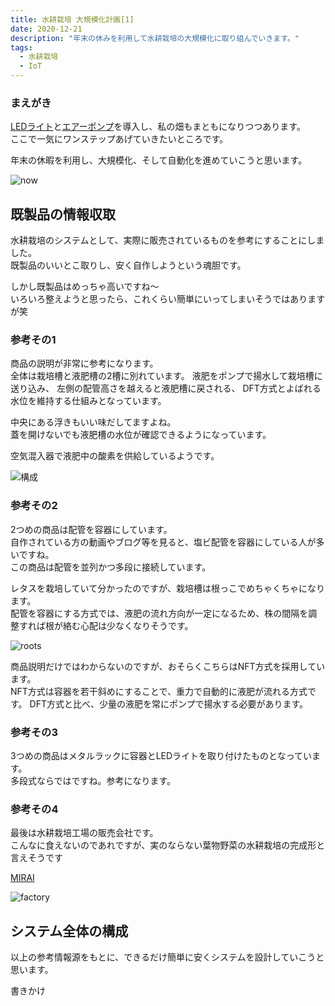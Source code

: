 ```yaml
---
title: 水耕栽培 大規模化計画[1]
date: 2020-12-21
description: "年末の休みを利用して水耕栽培の大規模化に取り組んでいきます。"
tags:
  - 水耕栽培
  - IoT
---
```



### まえがき
[LEDライト](/水耕栽培-led育成ライト)と[エアーポンプ](/水耕栽培-エアーポンプ)を導入し、私の畑もまともになりつつあります。  
ここで一気にワンステップあげていきたいところです。

年末の休暇を利用し、大規模化、そして自動化を進めていこうと思います。

![now](./IMG_1034.png)



## 既製品の情報収取
水耕栽培のシステムとして、実際に販売されているものを参考にすることにしました。  
既製品のいいとこ取りし、安く自作しようという魂胆です。

しかし既製品はめっちゃ高いですね〜  
いろいろ整えようと思ったら、これくらい簡単にいってしまいそうではありますが笑

### 参考その1
<RakutenAffiliate
  url="https://hb.afl.rakuten.co.jp/ichiba/1e1d7fd0.fdf29a60.1e1d7fd1.40cb85d5/?pc=https%3A%2F%2Fitem.rakuten.co.jp%2Fplusys7022%2F26349%2F&link_type=picttext&ut=eyJwYWdlIjoiaXRlbSIsInR5cGUiOiJwaWN0dGV4dCIsInNpemUiOiIyNDB4MjQwIiwibmFtIjoxLCJuYW1wIjoicmlnaHQiLCJjb20iOjEsImNvbXAiOiJkb3duIiwicHJpY2UiOjEsImJvciI6MSwiY29sIjoxLCJiYnRuIjoxLCJwcm9kIjowLCJhbXAiOmZhbHNlfQ%3D%3D"
  title="個人宅・北海道配送不可 水耕栽培キット ホームハイポニカ Sarah+ (サラプラス) [グリーン] 家庭菜園 果菜 葉もの野菜 花 トマト レタス カ園 代引不可"
  imgurl="https://hbb.afl.rakuten.co.jp/hgb/1e1d7fd0.fdf29a60.1e1d7fd1.40cb85d5/?me_id=1285727&item_id=10091030&pc=https%3A%2F%2Fthumbnail.image.rakuten.co.jp%2F%400_mall%2Fplusys7022%2Fcabinet%2Fzinbo%2F263491.jpg%3F_ex%3D240x240&s=240x240&t=picttext"
  value="価格：32807円（税込、送料無料)"
  value_date="(2020/12/20時点)"
/>


商品の説明が非常に参考になります。  
全体は栽培槽と液肥槽の2槽に別れています。
液肥をポンプで揚水して栽培槽に送り込み、
左側の配管高さを越えると液肥槽に戻される、
DFT方式とよばれる水位を維持する仕組みとなっています。

中央にある浮きもいい味だしてますよね。  
蓋を開けないでも液肥槽の水位が確認できるようになっています。

空気混入器で液肥中の酸素を供給しているようです。

![構成](./sarahp_pr03.png)

### 参考その2
<RakutenAffiliate
  url="https://hb.afl.rakuten.co.jp/ichiba/1da4fe48.81fde9f6.1da4fe49.f6557a3e/?pc=https%3A%2F%2Fitem.rakuten.co.jp%2Fmorinokazoku%2F20201006043735%2F&link_type=picttext&ut=eyJwYWdlIjoiaXRlbSIsInR5cGUiOiJwaWN0dGV4dCIsInNpemUiOiIyNDB4MjQwIiwibmFtIjoxLCJuYW1wIjoicmlnaHQiLCJjb20iOjEsImNvbXAiOiJkb3duIiwicHJpY2UiOjEsImJvciI6MSwiY29sIjoxLCJiYnRuIjoxLCJwcm9kIjowLCJhbXAiOmZhbHNlfQ%3D%3D"
  title="水耕栽培キット 水耕栽培 植物 野菜用具 植物育成 家庭菜園 室内 ベランダ 水耕栽培セット (108穴)"
  imgurl="https://hbb.afl.rakuten.co.jp/hgb/1da4fe48.81fde9f6.1da4fe49.f6557a3e/?me_id=1384097&item_id=10009166&pc=https%3A%2F%2Fthumbnail.image.rakuten.co.jp%2F%400_mall%2Fmorinokazoku%2Fcabinet%2Fitem43%2F020201006042800.jpg%3F_ex%3D240x240&s=240x240&t=picttext"
  value="価格：16824円（税込、送料別)"
  value_date="(2020/12/20時点)"
/>

2つめの商品は配管を容器にしています。  
自作されている方の動画やブログ等を見ると、塩ビ配管を容器にしている人が多いですね。  
この商品は配管を並列かつ多段に接続しています。

レタスを栽培していて分かったのですが、栽培槽は根っこでめちゃくちゃになります。  
配管を容器にする方式では、液肥の流れ方向が一定になるため、株の間隔を調整すれば根が絡む心配は少なくなりそうです。

![roots](./IMG_1035.png)

商品説明だけではわからないのですが、おそらくこちらはNFT方式を採用しています。  
NFT方式は容器を若干斜めにすることで、重力で自動的に液肥が流れる方式です。
DFT方式と比べ、少量の液肥を常にポンプで揚水する必要があります。

### 参考その3
<RakutenAffiliate
  url="https://hb.afl.rakuten.co.jp/ichiba/1e1da20c.fb59442b.1e1da20d.15241ccb/?pc=https%3A%2F%2Fitem.rakuten.co.jp%2Fimaginelife%2F862-lf-rhl4%2F&link_type=picttext&ut=eyJwYWdlIjoiaXRlbSIsInR5cGUiOiJwaWN0dGV4dCIsInNpemUiOiIyNDB4MjQwIiwibmFtIjoxLCJuYW1wIjoicmlnaHQiLCJjb20iOjEsImNvbXAiOiJkb3duIiwicHJpY2UiOjEsImJvciI6MSwiY29sIjoxLCJiYnRuIjoxLCJwcm9kIjowLCJhbXAiOmZhbHNlfQ%3D%3D"
  title="【送料無料（沖縄・離島を除く）】リビングファーム　LF-RHL4　室内水耕栽培器キット　リビングファームRH4【メーカー直送】【代引き/同梱包不可】【栽培キット/水耕栽培/栽培セット/LivingFarm】"
  imgurl="https://hbb.afl.rakuten.co.jp/hgb/1e1da20c.fb59442b.1e1da20d.15241ccb/?me_id=1298758&item_id=10045924&pc=https%3A%2F%2Fthumbnail.image.rakuten.co.jp%2F%400_mall%2Fimaginelife%2Fcabinet%2Flivingfarm%2Fimg61861185.jpg%3F_ex%3D240x240&s=240x240&t=picttext"
  value="価格：68096円（税込、送料無料)"
  value_date="(2020/12/20時点)"
/>

3つめの商品はメタルラックに容器とLEDライトを取り付けたものとなっています。  
多段式ならではですね。参考になります。

### 参考その4
最後は水耕栽培工場の販売会社です。  
こんなに食えないのであれですが、実のならない葉物野菜の水耕栽培の完成形と言えそうです

[MIRAI](https://miraigroup.jp/)

![factory](lettucefarm1.jpg)

## システム全体の構成
以上の参考情報源をもとに、できるだけ簡単に安くシステムを設計していこうと思います。  

書きかけ
